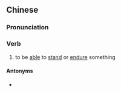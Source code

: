 ==Chinese==
{{zh-forms}}

===Pronunciation===
{{zh-pron
|m=shòudeliǎo
|cat=v
}}

===Verb===
{{zh-verb}}

# to be [[able]] to [[stand]] or [[endure]] something

====Antonyms====
* {{zh-l|受不了|tr=shòubuliǎo}}